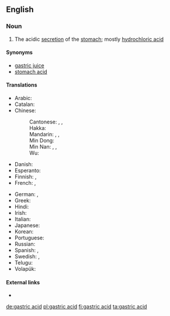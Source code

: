 ==English==

===Noun===
{{en-noun|-}}

# {{lb|en|biochemistry}} The acidic [[secretion]] of the [[stomach]]; mostly [[hydrochloric acid]]

====Synonyms====
* [[gastric juice]]
* [[stomach acid]]

====Translations====
{{trans-top|acidic secretion of the stomach}}
* Arabic: {{t|ar|عُصَارَة هَضْمِيَّة|f|tr=ʿuṣāra haḍmiya}}
* Catalan: {{t|ca|àcid gàstric|m}}
* Chinese:
*: Cantonese: {{t|yue|胃酸|tr=wai6 syun1}}, {{t|yue|胃液|tr=wai6 jik6}}, {{t|yue|胃汁|tr=wai6 zap1}}
*: Hakka: {{t|hak|胃酸|tr=vi-sôn}}
*: Mandarin: {{t+|cmn|胃酸|tr=wèisuān}}, {{t+|cmn|胃液|tr=wèiyè}}, {{t|cmn|胃汁|tr=wèizhī}}
*: Min Dong: {{t|cdo|胃酸|tr=ôi-sŏng}}
*: Min Nan: {{t+|nan|刺酸|tr=chhiah-sng}}, {{t|nan|胃酸|tr=ūi-sng}}, {{t|nan|胃液|tr=ūi-e̍k}}
*: Wu: {{t|wuu|胃酸|tr=3hhue soe}}
* Danish: {{t|da|mavesaft|c}}
* Esperanto: {{t|eo|stomaksuko}}
* Finnish: {{t|fi|mahaneste}}, {{t|fi|vatsahappo}}
* French: {{t|fr|acide gastrique|m}}, {{t|fr|suc gastrique|m}}
{{trans-mid}}
* German: {{t+|de|Magensäure|f}}, {{t+|de|Magensaft|m}}
* Greek: {{t|el|[[γαστρικός|γαστρικό]] [[οξύ]]|n}}
* Hindi: {{t-needed|hi}}
* Irish: {{t|ga|aigéad goile|m}}
* Italian: {{t|it|succo gastrico|m}}
* Japanese: {{t+|ja|胃酸|tr=いさん, isan}}
* Korean: {{t-needed|ko}}
* Portuguese: {{t|pt|ácido gástrico|m}}
* Russian: {{t+|ru|желу́дочный сок|m}}
* Spanish: {{t|es|ácido gástrico|m}}, {{t|es|jugo gástrico|m}}
* Swedish: {{t+|sv|magsyra|c}}, {{t+|sv|magsaft|c}}
* Telugu: {{t|te|జీర్ణరసము}}
* Volapük: {{t|vo|stomägavaet}}
{{trans-bottom}}

====External links====
* {{pedialite}}

[[de:gastric acid]]
[[pl:gastric acid]]
[[fi:gastric acid]]
[[ta:gastric acid]]